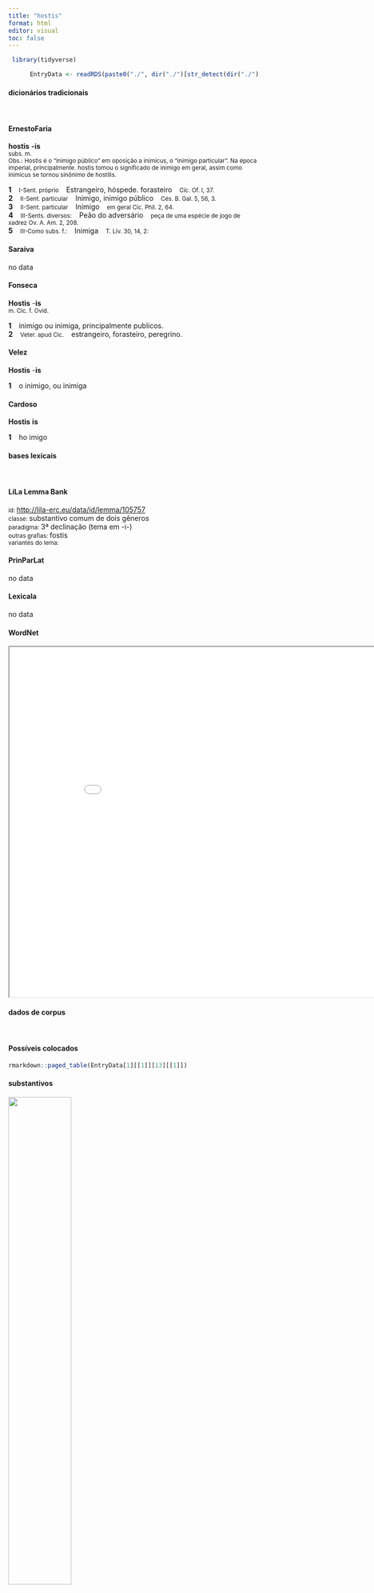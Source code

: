 ```yaml
---
title: "hostis"
format: html
editor: visual
toc: false
---
```



```r
 library(tidyverse) 

      EntryData <- readRDS(paste0("./", dir("./")[str_detect(dir("./"), "_xx104-111-115-116-105-115xx_.rds")]))

```


#### dicionários tradicionais

&emsp;




::: panel-tabset

#### ErnestoFaria

<b>hostis</b> <b>-is</b> <br> <small>subs. m.</small> <br> <small>Obs.: Hostis é o “inimigo público” em oposição a inimicus, o “inimigo particular”. Na época imperial, principalmente. hostis tomou o significado de inimigo em geral, assim como inimicus se tornou sinônimo de hostilis.</small>   <p> <b>1</b> &ensp; <small>I-Sent. próprio</small> &ensp; Estrangeiro, hóspede. forasteiro &ensp; <small>Cíc. Of. I, 37.</small> <br> <b>2</b> &ensp; <small>II-Sent. particular</small> &ensp; Inimigo, inimigo público &ensp; <small>Cés. B. Gal. 5, 56, 3.</small> <br> <b>3</b> &ensp; <small>II-Sent. particular</small> &ensp; Inimigo &ensp; <small>em geral Cíc. Phil. 2, 64.</small> <br> <b>4</b> &ensp; <small>III-Sents. diversos:</small> &ensp; Peão do adversário &ensp; <small>peça de uma espécie de jogo de xadrez Ov. A. Am. 2, 208.</small> <br> <b>5</b> &ensp; <small>III-Como subs. f.:</small> &ensp; Inimiga &ensp; <small>T. Lív. 30, 14, 2:</small> </p>




#### Saraiva

no data




#### Fonseca

<b>Hostis</b> -<b>is</b> <br> <small>m. Cic. f. Ovid.</small>   <p> <b>1</b> &ensp; inimigo ou inimiga, principalmente publicos. <br> <b>2</b> &ensp; <small>Veter. apud Cic.</small> &ensp; estrangeiro, forasteiro, peregrino. </p>




#### Velez

<b>Hostis</b> -<b>is</b>   <p> <b>1</b> &ensp; o inimigo, ou inimiga </p>




#### Cardoso

<b>Hostis</b> <b>is</b>   <p> <b>1</b> &ensp; ho imigo </p>


:::



#### bases lexicais

&emsp;






::: panel-tabset

#### LiLa Lemma Bank

<small> id: </small> <a href=' http://lila-erc.eu/data/id/lemma/105757 ' target="_blank"> http://lila-erc.eu/data/id/lemma/105757 </a> <br>
<small> classe: </small> substantivo comum de dois gêneros   <br>
<small> paradigma: </small> 3ª declinação (tema em -i-) <br>
<small> outras grafias: </small> fostis <br>
<small> variantes do lema: </small>  <br>





#### PrinParLat

no data




#### Lexicala

no data




#### WordNet

<iframe width='900' height='700' src='Media/Tree__xx104-111-115-116-105-115xx__sem_type_lexemes_pt.html'>

</iframe>


:::



#### dados de corpus

&emsp;




::: panel-tabset

#### Possíveis colocados

```r

rmarkdown::paged_table(EntryData[1][[1]][13][[1]])

```


#### substantivos

![](./Media/wordcloud__xx104-111-115-116-105-115xx__BY_collocate_scoreSUBST.webp){width=50% fig-alt='This chart plots collocate by scoreSUBST, for the headword hostis here are all the values plotted: collocate: copia; scoreSUBST: 3. collocate: numerus; scoreSUBST: 3. collocate: iudico; scoreSUBST: 0. collocate: impetus; scoreSUBST: 2. collocate: tergum; scoreSUBST: 2. collocate: multitudo; scoreSUBST: 2. collocate: ab; scoreSUBST: 0. collocate: classis; scoreSUBST: 2. collocate: exercitus; scoreSUBST: 2. collocate: domesticus; scoreSUBST: 0. collocate: aduentus; scoreSUBST: 2. collocate: castra; scoreSUBST: 2. collocate: urbs; scoreSUBST: 2. collocate: confligo; scoreSUBST: 0. collocate: acerbus; scoreSUBST: 0. collocate: pello; scoreSUBST: 0. collocate: acies; scoreSUBST: 2. collocate: premo; scoreSUBST: 0. collocate: transeo; scoreSUBST: 0. collocate: appello; scoreSUBST: 0. collocate: iter; scoreSUBST: 2. collocate: cum; scoreSUBST: 0. collocate: Antonius; scoreSUBST: 0. collocate: relinquo; scoreSUBST: 0'}




#### adjetivos

![](./Media/wordcloud__xx104-111-115-116-105-115xx__BY_collocate_scoreADJ.webp){width=50% fig-alt='This chart plots collocate by scoreADJ, for the headword hostis here are all the values plotted: collocate: copia; scoreADJ: 0. collocate: numerus; scoreADJ: 0. collocate: iudico; scoreADJ: 0. collocate: impetus; scoreADJ: 0. collocate: tergum; scoreADJ: 0. collocate: multitudo; scoreADJ: 0. collocate: ab; scoreADJ: 0. collocate: classis; scoreADJ: 0. collocate: exercitus; scoreADJ: 0. collocate: domesticus; scoreADJ: 2. collocate: aduentus; scoreADJ: 0. collocate: castra; scoreADJ: 0. collocate: urbs; scoreADJ: 0. collocate: confligo; scoreADJ: 0. collocate: acerbus; scoreADJ: 2. collocate: pello; scoreADJ: 0. collocate: acies; scoreADJ: 0. collocate: premo; scoreADJ: 0. collocate: transeo; scoreADJ: 0. collocate: appello; scoreADJ: 0. collocate: iter; scoreADJ: 0. collocate: cum; scoreADJ: 0. collocate: Antonius; scoreADJ: 0. collocate: relinquo; scoreADJ: 0'}




#### verbos

![](./Media/wordcloud__xx104-111-115-116-105-115xx__BY_collocate_scoreVERBO.webp){width=50% fig-alt='This chart plots collocate by scoreVERBO, for the headword hostis here are all the values plotted: collocate: copia; scoreVERBO: 0. collocate: numerus; scoreVERBO: 0. collocate: iudico; scoreVERBO: 3. collocate: impetus; scoreVERBO: 0. collocate: tergum; scoreVERBO: 0. collocate: multitudo; scoreVERBO: 0. collocate: ab; scoreVERBO: 0. collocate: classis; scoreVERBO: 0. collocate: exercitus; scoreVERBO: 0. collocate: domesticus; scoreVERBO: 0. collocate: aduentus; scoreVERBO: 0. collocate: castra; scoreVERBO: 0. collocate: urbs; scoreVERBO: 0. collocate: confligo; scoreVERBO: 2. collocate: acerbus; scoreVERBO: 0. collocate: pello; scoreVERBO: 2. collocate: acies; scoreVERBO: 0. collocate: premo; scoreVERBO: 2. collocate: transeo; scoreVERBO: 2. collocate: appello; scoreVERBO: 2. collocate: iter; scoreVERBO: 0. collocate: cum; scoreVERBO: 0. collocate: Antonius; scoreVERBO: 0. collocate: relinquo; scoreVERBO: 2'}




#### advérbios

![](./Media/wordcloud__xx104-111-115-116-105-115xx__BY_collocate_scoreADV.webp){width=50% fig-alt='This chart plots collocate by scoreADV, for the headword hostis here are all the values plotted: collocate: copia; scoreADV: 0. collocate: numerus; scoreADV: 0. collocate: iudico; scoreADV: 0. collocate: impetus; scoreADV: 0. collocate: tergum; scoreADV: 0. collocate: multitudo; scoreADV: 0. collocate: ab; scoreADV: 0. collocate: classis; scoreADV: 0. collocate: exercitus; scoreADV: 0. collocate: domesticus; scoreADV: 0. collocate: aduentus; scoreADV: 0. collocate: castra; scoreADV: 0. collocate: urbs; scoreADV: 0. collocate: confligo; scoreADV: 0. collocate: acerbus; scoreADV: 0. collocate: pello; scoreADV: 0. collocate: acies; scoreADV: 0. collocate: premo; scoreADV: 0. collocate: transeo; scoreADV: 0. collocate: appello; scoreADV: 0. collocate: iter; scoreADV: 0. collocate: cum; scoreADV: 0. collocate: Antonius; scoreADV: 0. collocate: relinquo; scoreADV: 0'}




#### preposições e conjunções

![](./Media/wordcloud__xx104-111-115-116-105-115xx__BY_collocate_scoreFUNC.webp){width=50% fig-alt='This chart plots collocate by scoreFUNC, for the headword hostis here are all the values plotted: collocate: copia; scoreFUNC: 0. collocate: numerus; scoreFUNC: 0. collocate: iudico; scoreFUNC: 0. collocate: impetus; scoreFUNC: 0. collocate: tergum; scoreFUNC: 0. collocate: multitudo; scoreFUNC: 0. collocate: ab; scoreFUNC: 20. collocate: classis; scoreFUNC: 0. collocate: exercitus; scoreFUNC: 0. collocate: domesticus; scoreFUNC: 0. collocate: aduentus; scoreFUNC: 0. collocate: castra; scoreFUNC: 0. collocate: urbs; scoreFUNC: 0. collocate: confligo; scoreFUNC: 0. collocate: acerbus; scoreFUNC: 0. collocate: pello; scoreFUNC: 0. collocate: acies; scoreFUNC: 0. collocate: premo; scoreFUNC: 0. collocate: transeo; scoreFUNC: 0. collocate: appello; scoreFUNC: 0. collocate: iter; scoreFUNC: 0. collocate: cum; scoreFUNC: 20. collocate: Antonius; scoreFUNC: 0. collocate: relinquo; scoreFUNC: 0'}


:::



::: panel-tabset

#### ExemplosTraduzidos

<p> supplicationem decernitis <b>hostem</b> non appellatis <br> <small> Cic.Phil.14.6.11 <br> Decretais uma ação de graça, não o chamais inimigo. <small> [JDD] </small> </small> </p>
; <p> tandem confecti uulneribus <b>hostes</b> terga uerterunt <br> <small> Caes.Gal.3.21.1 <br> finalmente, abatidos pelos ferimentos, os inimigos voltaram as costas. <small> [JDD] </small> </small> </p>
; <p> exire ex urbe iubet consul <b>hostem</b> <br> <small> Cic.Catil.1.13.2 <br> O cônsul ordena que o inimigo saia da cidade. <small> [JDD] </small> </small> </p>
; <p> <b>hostes</b> item suas copias ex castris eductas instruxerant <br> <small> Caes.Gal.2.8.5 <br> Os inimigos também ordenaram suas tropas, depois de tirá-las do acampamento. <small> [JDD] </small> </small> </p>
; <p> palam iam cum <b>hoste</b> nullo impediente bellum iustum geremus <br> <small> Cic.Catil.2.1.12 <br> Agora faremos abertamente uma guerra justa contra o inimigo, sem ninguém impedindo. <small> [JDD, de outra edição] </small> </small> </p>
; <p> palus erat non magna inter nostrum atque <b>hostium</b> exercitum <br> <small> Caes.Gal.2.9.1 <br> Havia entre o nosso exército e o dos inimigos um charco não grande. <small> [JDD] </small> </small> </p>
; <p> nam multitudo <b>hostium</b> ne circumuenire queat prohibent angustiae loci <br> <small> Sal.Cat.58.20 <br> Pois as estreitezas do lugar impedem que um grande número de inimigos possa cercar-nos. <small> [JDD] </small> </small> </p>
; <p> quo decreto quis non perspicit <b>hostem</b> esse Antonium iudicatum <br> <small> Cic.Phil.4.5.1 <br> Quem não vê que, por esse decreto, Antônio é considerado inimigo? <small> [JDD] </small> </small> </p>
; <p> hic a. d. iii Idus Octobr magnum numerum <b>hostium</b> occidimus <br> <small> Cic.Att.5.20.3 <br> Aqui, no terceiro dia antes dos idos de outubro [13 de outubro], matamos um grande número de inimigos. <small> [JDD, de outra edição] </small> </small> </p>
; <p> exercitus <b>hostium</b> duo unus ab urbe alter a Gallia obstant <br> <small> Sal.Cat.58.6 <br> Dois exércitos dos inimigos, um do lado da cidade, o outro do lado da Gália, nos barram a passagem. <small> [JDD] </small> </small> </p>
; <p> hos item ex proximis nauibus cum conspexissent subsecuti <b>hostibus</b> adpropinquauerunt <br> <small> Caes.Gal.4.25.6 <br> Como igualmente tivessem visto esses dos navios imediatos, seguindo-os se aproximaram dos inimigos. <small> [JDD, de outra edição] </small> </small> </p>
; <p> namque eius aduentu <b>hostes</b> constiterunt nostri se ex timore receperunt <br> <small> Caes.Gal.4.34.1 <br> pois com a chegada dele, os inimigos se detiveram, os nossos se recobraram do temor. <small> [JDD] </small> </small> </p>
; <p> hoc neque ipse transire habebat in animo neque <b>hostes</b> transituros existimabat <br> <small> Caes.Gal.6.7.5 <br> Nem ele próprio tinha a intenção de atravessá-lo nem achava que os inimigos o atravessariam. <small> [JDD] </small> </small> </p>
; <p> commisso proelio diutius nostrorum militum impetum <b>hostes</b> ferre non potuerunt ac terga uerterunt <br> <small> Caes.Gal.4.35.2 <br> Travado o combate, os inimigos não puderam aguentar por muito tempo o ímpeto de nossos soldados e voltaram as costas. <small> [JDD] </small> </small> </p>
; <p> nam si ille non <b>hostis</b> hos qui consulem reliquerunt <b>hostis</b> necesse est iudicemus <br> <small> Cic.Phil.4.5.8 <br> Pois, se ele não é inimigo, é inevitável que consideremos inimigos estes que o abandonaram, sendo ele cônsul. <small> [JDD, de outra edição] </small> </small> </p>
; <p> nihilo setius Caesar ut ante constituerat duas acies <b>hostem</b> propulsare tertiam opus perficere iussit <br> <small> Caes.Gal.1.49.4 <br> Nada obstante, César, como tinha estabelecido antes, ordenou que duas linhas rechaçassem o inimigo e a terceira terminasse a obra. <small> [JDD] </small> </small> </p>
; <p> recordamini per deos immortalis patres conscripti quid hoc biduo timuerimus a domesticis <b>hostibus</b> rumoribus improbissimis dissipatis <br> <small> Cic.Phil.14.10.5 <br> Recordai, pelos deuses imortais! pais conscritos, que medo sentimos neste dois dias da parte dos inimigos daqui de dentro, depois que se divulgaram os mais infames rumores. <small> [JDD] </small> </small> </p>
; <p> infelix est Mucius quod dextra ignes <b>hostium</b> premit et ipse a se exigit erroris sui poenas <br> <small> Sen.Prov.3.5 <br> Múcio é infeliz, porque aperta com a destra as chamas dos inimigos e ele próprio exige de si a punição de seu erro. <small> [JDD] </small> </small> </p>
; <p> sum pius Aeneas raptos qui ex <b>hoste</b> Penatis classe ueho me cum fama super aethera notus <br> <small> Verg.A.1.378 <br> Eu sou o piedoso Enéias, conhecido pela fama além do céu, que levo comigo em minha frota os penates arrebatados do inimigo. <small> [JDD] </small> </small> </p>
; <p> ipse de quarta uigilia eodem itinere quo <b>hostes</b> ierant ad eos contendit equitatumque omnem ante se mittit <br> <small> Caes.Gal.1.21.3 <br> Ele próprio, durante a quarta vigília, pelo mesmo caminho em que os inimigos tinha ido, marcha até eles e envia antes dele toda a cavalaria. <small> [JDD] </small> </small> </p>
; <p> hosce ego homines excipio et secerno libenter neque in improborum ciuium sed in acerbissimorum <b>hostium</b> numero habendos puto <br> <small> Cic.Catil.4.15.1 <br> Esses homens eu os excluo e ponho à parte de bom grado e acho que não devem ser tidos no número dos maus cidadãos, mas no número dos mais encarniçados inimigos. <small> [JDD, de outra edição] </small> </small> </p>
; <p> cum <b>hostium</b> acies a sinistro cornu pulsa atque in fugam coniecta esset a dextro cornu uehementer multitudine suorum nostram aciem premebant <br> <small> Caes.Gal.1.52.6 <br> Como a linha dos inimigos da ala esquerda tinha sido derrotada e posta em fuga, com a ala direita eles apertavam violentamente a nossa linha em virtude do grande número dos seus. <small> [JDD] </small> </small> </p>
; <p> ipse Diuiciacum Haeduum magnopere cohortatus docet quanto opere rei publicae communisque salutis intersit manus <b>hostium</b> distineri ne cum tanta multitudine uno tempore confligendum sit <br> <small> Caes.Gal.2.5.2 <br> Ele próprio, tendo com muito empenho encorajado o éduo Diviciaco, lhe ensina o quanto importa para a república e para a salvação comum que as tropas dos inimigos sejam divididas, para que não se tenha de lutar com uma tão grande multidão ao mesmo tempo. <small> [JDD] </small> </small> </p>





#### Frequência por autor

![](./Media/barchart__xx104-111-115-116-105-115xx__lemma_BY_author_Frequencies.webp){width=50% fig-alt='This charts plots the frequency of lemma by author_Frequencies. The Caesar subcorpus registers the highest normalized frequency, with the value of 60.43 and an absolute frequency of 160. The Phaedrus subcorpus follows, with a normalized frequency of 4.55 and an absolute frequency of 3. the subcorpus with the least normalized frequency is Hieronymus with the normalized value of 0 and an absolute freqeuncy of 0. here are all the values: subcorpus: Caesar ; normalized frequency: 160 ; absolute frequency: 60.4275247375179. subcorpus: Cicero ; normalized frequency: 181 ; absolute frequency: 11.2755725000623. subcorpus: Horatius ; normalized frequency: 3 ; absolute frequency: 2.6640618062339. subcorpus: Ovidius ; normalized frequency: 4 ; absolute frequency: 6.86341798215511. subcorpus: Phaedrus ; normalized frequency: 3 ; absolute frequency: 4.5544253833308. subcorpus: Sallustius ; normalized frequency: 30 ; absolute frequency: 27.8267322140803. subcorpus: Seneca ; normalized frequency: 25 ; absolute frequency: 4.66583303783057. subcorpus: Suetonius ; normalized frequency: 1 ; absolute frequency: 11.0253583241455. subcorpus: Tacitus ; normalized frequency: 1 ; absolute frequency: 3.43288705801579. subcorpus: Vergilius ; normalized frequency: 2 ; absolute frequency: 3.86100386100386. subcorpus: Hieronymus ; normalized frequency: 0 ; absolute frequency: 0'}




#### Frequência por gênero

![](./Media/barchart__xx104-111-115-116-105-115xx__lemma_BY_genre_Frequencies.webp){width=50% fig-alt='This charts plots the frequency of lemma by genre_Frequencies. The Prosa.histórica subcorpus registers the highest normalized frequency, with the value of 46.74 and an absolute frequency of 192. The Prosa.filosófica subcorpus follows, with a normalized frequency of 3.95 and an absolute frequency of 24. the subcorpus with the least normalized frequency is Prosa.ficcional with the normalized value of 0 and an absolute freqeuncy of 0. here are all the values: subcorpus: Prosa.histórica ; normalized frequency: 192 ; absolute frequency: 46.7392098152341. subcorpus: Prosa.filosófica ; normalized frequency: 24 ; absolute frequency: 3.9538063623334. subcorpus: Prosa.oratória ; normalized frequency: 171 ; absolute frequency: 16.4181540618129. subcorpus: Prosa.epistolográfica ; normalized frequency: 5 ; absolute frequency: 1.32488937173746. subcorpus: Poesia.lírica ; normalized frequency: 3 ; absolute frequency: 2.52376545806343. subcorpus: Poesia.didática ; normalized frequency: 7 ; absolute frequency: 5.93773856985325. subcorpus: Poesia.trágica ; normalized frequency: 6 ; absolute frequency: 5.21195274496178. subcorpus: Poesia.épica ; normalized frequency: 2 ; absolute frequency: 3.86100386100386. subcorpus: Prosa.ficcional ; normalized frequency: 0 ; absolute frequency: 0'}




#### Frequência por século

![](./Media/barchart__xx104-111-115-116-105-115xx__lemma_BY_period_Frequencies.webp){width=50% fig-alt='This charts plots the frequency of lemma by period_Frequencies. The I.a.C. subcorpus registers the highest normalized frequency, with the value of 17.5 and an absolute frequency of 376. The I.d.C. subcorpus follows, with a normalized frequency of 4.9 and an absolute frequency of 32. the subcorpus with the least normalized frequency is IV.d.C. with the normalized value of 0 and an absolute freqeuncy of 0. here are all the values: subcorpus: I.a.C. ; normalized frequency: 376 ; absolute frequency: 17.5005818012567. subcorpus: I.d.C. ; normalized frequency: 32 ; absolute frequency: 4.89521187088879. subcorpus: II.d.C. ; normalized frequency: 2 ; absolute frequency: 5.23560209424084. subcorpus: IV.d.C. ; normalized frequency: 0 ; absolute frequency: 0'}


:::

